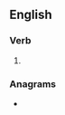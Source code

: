 ==English==

===Verb===
{{head|en|verb form}}

# {{en-past of|pule}}

===Anagrams===
* {{l|en|duple}}